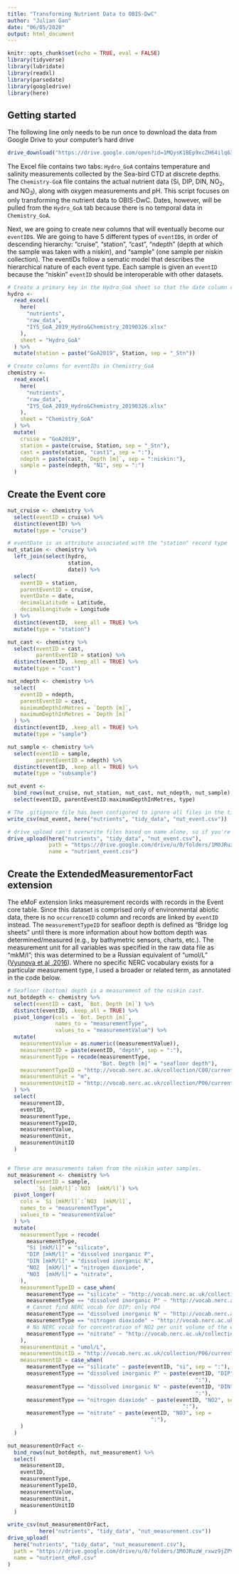 ```yaml
---
title: "Transforming Nutrient Data to OBIS-DwC"
author: "Julian Gan"
date: "06/05/2020"
output: html_document
---
```


```r
knitr::opts_chunk$set(echo = TRUE, eval = FALSE)
library(tidyverse)
library(lubridate)
library(readxl)
library(parsedate)
library(googledrive)
library(here)
```

## Getting started

The following line only needs to be run once to download the data from Google Drive to your computer's hard drive

```r
drive_download("https://drive.google.com/open?id=1MQysK1BEp9xcZH64ilq63Sx3ri5SJYCx", path = here("nutrients", "raw_data", "IYS_GoA_2019_Hydro&Chemistry_20190326.xlsx"))
```

The Excel file contains two tabs: `Hydro_GoA` contains temperature and salinity measurements collected by the Sea-bird CTD at discrete depths. The `Chemistry-GoA` file contains the actual nutrient data (Si, DIP, DIN, NO<sub>2</sub>, and NO<sub>3</sub>), along with oxygen measurements and pH. This script focuses on only transforming the nutrient data to OBIS-DwC. Dates, however, will be pulled from the `Hydro_GoA` tab because there is no temporal data in `Chemistry_GoA`.

Next, we are going to create new columns that will eventually become our `eventID`s. We are going to have 5 different types of `eventID`s, in order of descending hierarchy: "cruise", "station", "cast", "ndepth" (depth at which the sample was taken with a niskin), and "sample" (one sample per niskin collection). The eventIDs follow a sematic model that describes the hierarchical nature of each event type. Each sample is given an `eventID` because the "niskin" `eventID` should be interoperable with other datasets.

```r
# Create a primary key in the Hydro_GoA sheet so that the date column can be joined to Chemistry_GoA
hydro <-
  read_excel(
    here(
      "nutrients",
      "raw_data",
      "IYS_GoA_2019_Hydro&Chemistry_20190326.xlsx"
    ),
    sheet = "Hydro_GoA"
  ) %>%
  mutate(station = paste("GoA2019", Station, sep = "_Stn"))

# Create columns for eventIDs in Chemistry_GoA
chemistry <-
  read_excel(
    here(
      "nutrients",
      "raw_data",
      "IYS_GoA_2019_Hydro&Chemistry_20190326.xlsx"
    ),
    sheet = "Chemistry_GoA"
  ) %>%
  mutate(
    cruise = "GoA2019",
    station = paste(cruise, Station, sep = "_Stn"),
    cast = paste(station, "cast1", sep = ":"),
    ndepth = paste(cast, `Depth [m]`, sep = ":niskin:"),
    sample = paste(ndepth, "N1", sep = ":")
  )
```


## Create the Event core

```r
nut_cruise <- chemistry %>%
  select(eventID = cruise) %>%
  distinct(eventID) %>%
  mutate(type = "cruise")

# eventDate is an attribute associated with the "station" record type
nut_station <- chemistry %>%
  left_join(select(hydro,
                   station,
                   date)) %>%
  select(
    eventID = station,
    parentEventID = cruise,
    eventDate = date,
    decimalLatitude = Latitude,
    decimalLongitude = Longitude
  ) %>%
  distinct(eventID, .keep_all = TRUE) %>%
  mutate(type = "station")

nut_cast <- chemistry %>%
  select(eventID = cast,
         parentEventID = station) %>%
  distinct(eventID, .keep_all = TRUE) %>%
  mutate(type = "cast")

nut_ndepth <- chemistry %>%
  select(
    eventID = ndepth,
    parentEventID = cast,
    minimumDepthInMetres = `Depth [m]`,
    maximumDepthInMetres = `Depth [m]`
  ) %>%
  distinct(eventID, .keep_all = TRUE) %>%
  mutate(type = "sample")

nut_sample <- chemistry %>%
  select(eventID = sample,
         parentEventID = ndepth) %>%
  distinct(eventID, .keep_all = TRUE) %>%
  mutate(type = "subsample")

nut_event <-
  bind_rows(nut_cruise, nut_station, nut_cast, nut_ndepth, nut_sample) %>%
  select(eventID, parentEventID:maximumDepthInMetres, type)

# The .gitignore file has been configured to ignore all files in the tidy_data folder so no data gets pushed to the Git repository.
write_csv(nut_event, here("nutrients", "tidy_data", "nut_event.csv"))

# drive_upload can't overwrite files based on name alone, so if you're re-running this script after creating the first file, make sure to delete the older version from Google Drive.
drive_upload(here("nutrients", "tidy_data", "nut_event.csv"),
             path = "https://drive.google.com/drive/u/0/folders/1M0JRuzW_rxwz9jZPVV-oDv5AARUS2K2w",
             name = "nutrient_event.csv")
```


## Create the ExtendedMeasurementorFact extension 

The eMoF extension links measurement records with records in the Event core table. Since this dataset is comprised only of environmental abiotic data, there is no `occurrenceID` column and records are linked by `eventID` instead. The `measurementTypeID` for seafloor depth is defined as "Bridge log sheets" until there is more information about how bottom depth was determined/measured (e.g., by bathymetric sensors, charts, etc.). The measurement unit for all variables was specified in the raw data file as "mkM/l"; this was determined to be a Russian equivalent of "umol/L" ([Vyunova et al .2016](https://www.researchgate.net/publication/311473228_Synacton_and_individual_activity_of_synthetic_and_natural_corticotropins)). Where no specific NERC vocabulary exists for a particular measurement type, I used a broader or related term, as annotated in the code below.

```r
# Seafloor (bottom) depth is a measurement of the niskin cast.
nut_botdepth <- chemistry %>%
  select(eventID = cast, `Bot. Depth [m]`) %>%
  distinct(eventID, .keep_all = TRUE) %>%
  pivot_longer(cols = `Bot. Depth [m]`,
               names_to = "measurementType",
               values_to = "measurementValue") %>%
  mutate(
    measurementValue = as.numeric((measurementValue)),
    measurementID = paste(eventID, "depth", sep = ":"),
    measurementType = recode(measurementType,
                             "Bot. Depth [m]" = "seafloor depth"),
    measurementTypeID = "http://vocab.nerc.ac.uk/collection/C00/current/BRIDGE/",
    measurementUnit = "m",
    measurementUnitID = "http://vocab.nerc.ac.uk/collection/P06/current/ULAA/"
  ) %>%
  select(
    measurementID,
    eventID,
    measurementType,
    measurementTypeID,
    measurementValue,
    measurementUnit,
    measurementUnitID
  )


# These are measurements taken from the niskin water samples.
nut_measurement <- chemistry %>%
  select(eventID = sample,
         `Si [mkM/l]`:`NO3  [mkM/l]`) %>%
  pivot_longer(
    cols = `Si [mkM/l]`:`NO3  [mkM/l]`,
    names_to = "measurementType",
    values_to = "measurementValue"
  ) %>%
  mutate(
    measurementType = recode(
      measurementType,
      "Si [mkM/l]" = "silicate",
      "DIP [mkM/l]" = "dissolved inorganic P",
      "DIN [mkM/l]" = "dissolved inorganic N",
      "NO2  [mkM/l]" = "nitrogen dioxiode",
      "NO3  [mkM/l]" = "nitrate",
    ),
    measurementTypeID = case_when(
      measurementType == "silicate" ~ "http://vocab.nerc.ac.uk/collection/P01/current/SLCAZZXX/",
      measurementType == "dissolved inorganic P" ~ "http://vocab.nerc.ac.uk/collection/P01/current/PHOSXXDZ/",
      # Cannot find NERC vocab for DIP; only PO4
      measurementType == "dissolved inorganic N" ~ "http://vocab.nerc.ac.uk/collection/P01/current/DINXZZZZ/",
      measurementType == "nitrogen dioxiode" ~ "http://vocab.nerc.ac.uk/collection/S27/current/CS003170/",
      # No NERC vocab for concentration of NO2 per unit volume of the water body; only of atmosphere
      measurementType == "nitrate" ~ "http://vocab.nerc.ac.uk/collection/P01/current/NTRAXXDZ/"
    ),
    measurementUnit = "umol/L",
    measurementUnitID = "http://vocab.nerc.ac.uk/collection/P06/current/UPOX/",
    measurementID = case_when(
      measurementType == "silicate" ~ paste(eventID, "si", sep = ":"),
      measurementType == "dissolved inorganic P" ~ paste(eventID, "DIP", sep =
                                                           ":"),
      measurementType == "dissolved inorganic N" ~ paste(eventID, "DIN", sep =
                                                           ":"),
      measurementType == "nitrogen dioxiode" ~ paste(eventID, "NO2", sep =
                                                       ":"),
      measurementType == "nitrate" ~ paste(eventID, "NO3", sep =
                                             ":"),
    )
  )

nut_measurementOrFact <-
  bind_rows(nut_botdepth, nut_measurement) %>%
  select(
    measurementID,
    eventID,
    measurementType,
    measurementTypeID,
    measurementValue,
    measurementUnit,
    measurementUnitID
  )

write_csv(nut_measurementOrFact,
          here("nutrients", "tidy_data", "nut_measurement.csv"))
drive_upload(
  here("nutrients", "tidy_data", "nut_measurement.csv"),
  path = "https://drive.google.com/drive/u/0/folders/1M0JRuzW_rxwz9jZPVV-oDv5AARUS2K2w",
  name = "nutrient_eMoF.csv"
)
```

